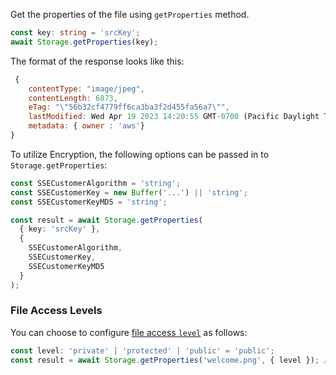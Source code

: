 Get the properties of the file using `getProperties` method.

```typescript
const key: string = 'srcKey';
await Storage.getProperties(key);
```

The format of the response looks like this:

```js
 {
    contentType: "image/jpeg",
    contentLength: 6873,
    eTag: "\"56b32cf4779ff6ca3ba3f2d455fa56a7\"",
    lastModified: Wed Apr 19 2023 14:20:55 GMT-0700 (Pacific Daylight Time) {},
    metadata: { owner : 'aws'}
}

```

To utilize Encryption, the following options can be passed in to `Storage.getProperties`:

```typescript
const SSECustomerAlgorithm = 'string';
const SSECustomerKey = new Buffer('...') || 'string';
const SSECustomerKeyMD5 = 'string';

const result = await Storage.getProperties(
  { key: 'srcKey' },
  {
    SSECustomerAlgorithm,
    SSECustomerKey,
    SSECustomerKeyMD5
  }
);
```

### File Access Levels

You can choose to configure [file access `level`](https://docs.amplify.aws/lib/storage/configureaccess/q/platform/js) as follows:

```typescript
const level: 'private' | 'protected' | 'public' = 'public';
const result = await Storage.getProperties('welcome.png', { level }); // defaults to `public`
```
